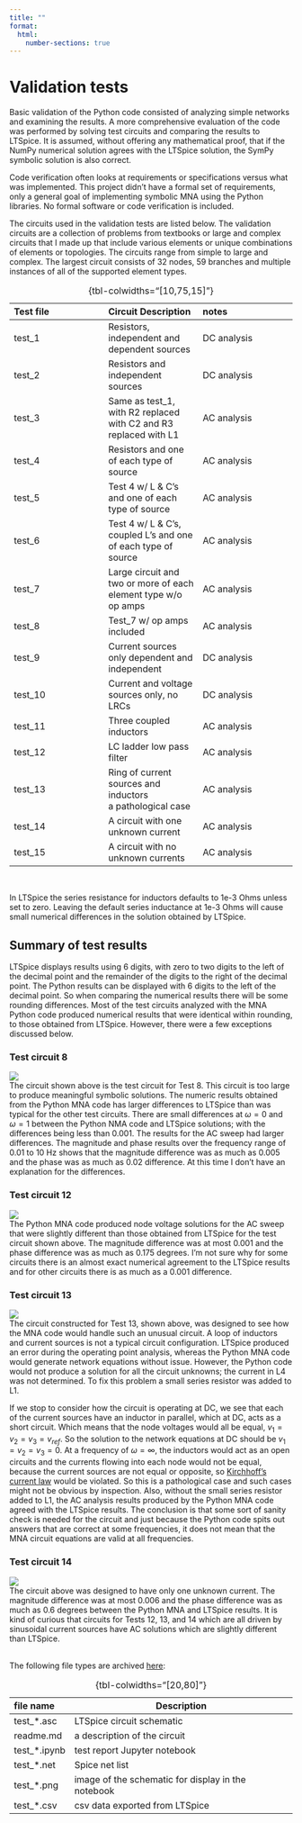 ```yaml
---
title: ""
format:
  html:
    number-sections: true
---
```

# Validation tests {#sec-Validation}
Basic validation of the Python code consisted of analyzing simple networks and examining the results. A more comprehensive evaluation of the code was performed by solving test circuits and comparing the results to LTSpice. It is assumed, without offering any mathematical proof, that if the NumPy numerical solution agrees with the LTSpice solution, the SymPy symbolic solution is also correct. 

Code verification often looks at requirements or specifications versus what was implemented. This project didn't have a formal set of requirements, only a general goal of implementing symbolic MNA using the Python libraries. No formal software or code verification is included.

The circuits used in the validation tests are listed below. The validation circuits are a collection of problems from textbooks or large and complex circuits that I made up that include various elements or unique combinations of elements or topologies. The circuits range from simple to large and complex. The largest circuit consists of 32 nodes, 59 branches and multiple instances of all of the supported element types.

: {tbl-colwidths="[10,75,15]"}

| Test file | Circuit Description | notes |
|:---|:---|:---|
| test_1 | Resistors, independent and dependent sources | DC analysis |
| test_2 | Resistors and independent sources | DC analysis |
| test_3 | Same as test_1, with R2 replaced with C2 and R3 replaced with L1 | AC analysis |
| test_4 | Resistors and one of each type of source | AC analysis |
| test_5 | Test 4 w/ L & C's and one of each type of source | AC analysis |
| test_6 | Test 4 w/ L & C's, coupled L's and one of each type of source | AC analysis |
| test_7 | Large circuit and two or more of each element type w/o op amps | AC analysis |
| test_8 | Test_7 w/ op amps included | AC analysis |
| test_9 | Current sources only dependent and independent | DC analysis |
| test_10 | Current and voltage sources only, no LRCs | DC analysis |
| test_11 | Three coupled inductors | AC analysis |
| test_12 | LC ladder low pass filter | AC analysis |
| test_13 | Ring of current sources and inductors<br>a pathological case | AC analysis |
| test_14 | A circuit with one unknown current | AC analysis |
| test_15 | A circuit with no unknown currents | AC analysis |
<br>

In LTSpice the series resistance for inductors defaults to 1e-3 Ohms unless set to zero. Leaving the default series inductance at 1e-3 Ohms will cause small numerical differences in the solution obtained by LTSpice.

## Summary of test results
LTSpice displays results using 6 digits, with zero to two digits to the left of the decimal point and the remainder of the digits to the right of the decimal point. The Python results can be displayed with 6 digits to the left of the decimal point. So when comparing the numerical results there will be some rounding differences. Most of the test circuits analyzed with the MNA Python code produced numerical results that were identical within rounding, to those obtained from LTSpice. However, there were a few exceptions discussed below.

### Test circuit 8
![](test_8.png)  
The circuit shown above is the test circuit for Test 8. This circuit is too large to produce meaningful symbolic solutions. The numeric results obtained from the Python MNA code has larger differences to LTSpice than was typical for the other test circuits. There are small differences at $\omega = 0$ and $\omega = 1$ between the Python NMA code and LTSpice solutions; with the differences being less than 0.001. The results for the AC sweep had larger differences. The magnitude and phase results over the frequency range of 0.01 to 10 Hz shows that the magnitude difference was as much as 0.005 and the phase was as much as 0.02 difference. At this time I don't have an explanation for the differences.

### Test circuit 12
![](test_12.png)  
The Python MNA code produced node voltage solutions for the AC sweep that were slightly different than those obtained from LTSpice for the test circuit shown above. The magnitude difference was at most 0.001 and the phase difference was as much as 0.175 degrees. I'm not sure why for some circuits there is an almost exact numerical agreement to the LTSpice results and for other circuits there is as much as a 0.001 difference.

### Test circuit 13
![](test_13.png)  
The circuit constructed for Test 13, shown above, was designed to see how the MNA code would handle such an unusual circuit. A loop of inductors and current sources is not a typical circuit configuration. LTSpice produced an error during the operating point analysis, whereas the Python MNA code would generate network equations without issue. However, the Python code would not produce a solution for all the circuit unknowns; the current in L4 was not determined. To fix this problem a small series resistor was added to L1.

If we stop to consider how the circuit is operating at DC, we see that each of the current sources have an inductor in parallel, which at DC, acts as a short circuit. Which means that the node voltages would all be equal, $v_1 = v_2 = v_3 = v_{ref}$. So the solution to the network equations at DC should be $v_1 = v_2 = v_3 = 0$. At a frequency of $\omega = \infty$, the inductors would act as an open circuits and the currents flowing into each node would not be equal, because the current sources are not equal or opposite, so [Kirchhoff's current law](https://en.wikipedia.org/wiki/Kirchhoff%27s_circuit_laws) would be violated. So this is a pathological case and such cases might not be obvious by inspection. Also, without the small series resistor added to L1, the AC analysis results produced by the Python MNA code agreed with the LTSpice results. The conclusion is that some sort of sanity check is needed for the circuit and just because the Python code spits out answers that are correct at some frequencies, it does not mean that the MNA circuit equations are valid at all frequencies. 

### Test circuit 14
![](test_14.png)  
The circuit above was designed to have only one unknown current. The magnitude difference was at most 0.006 and the phase difference was as much as 0.6 degrees between the Python MNA and LTSpice results. It is kind of curious that circuits for Tests 12, 13, and 14 which are all driven by sinusoidal current sources have AC solutions which are slightly different than LTSpice. 
<br>
<br>

The following file types are archived [here](https://github.com/Tiburonboy/Symbolic-modified-nodal-analysis/tree/master/test%20circuits):

: {tbl-colwidths="[20,80]"}

| file name | Description |
|:---------------|-------------|
| test_*.asc | LTSpice circuit schematic |
| readme.md | a description of the circuit |
| test_*.ipynb | test report Jupyter notebook |
| test_*.net | Spice net list |    
| test_*.png | image of the schematic for display in the notebook |
| test_*.csv | csv data exported from LTSpice |


